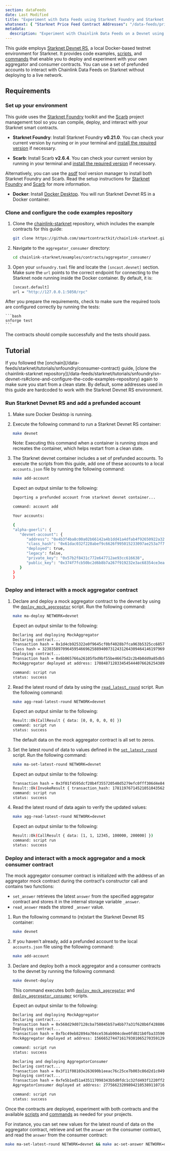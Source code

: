 ```yaml
---
section: dataFeeds
date: Last Modified
title: "Experiment with Data Feeds using Starknet Foundry and Starknet Devnet RS"
whatsnext: { "Starknet Price Feed Contract Addresses": "/data-feeds/price-feeds/addresses?network=starknet" }
metadata:
  description: "Experiment with Chainlink Data Feeds on a Devnet using Starknet Devnet RS."
---
```



This guide employs [Starknet Devnet RS](https://github.com/0xSpaceShard/starknet-devnet-rs), a local Docker-based testnet environment for Starknet. It provides code examples, [scripts](https://github.com/smartcontractkit/chainlink-starknet/tree/develop/examples/contracts/aggregator_consumer/scripts/src), and [commands](https://github.com/smartcontractkit/chainlink-starknet/blob/develop/examples/contracts/aggregator_consumer/Makefile) that enable you to deploy and experiment with your own aggregator and consumer contracts. You can use a set of prefunded accounts to interact with Chainlink Data Feeds on Starknet without deploying to a live network.

## Requirements

### Set up your environment

This guide uses the [Starknet Foundry](https://github.com/foundry-rs/starknet-foundry) toolkit and the [Scarb](https://github.com/software-mansion/scarb) project management tool so you can compile, deploy, and interact with your Starknet smart contracts.

- **Starknet Foundry**: Install Starknet Foundry **v0.21.0**. You can check your current version by running <CopyText text="snforge --version" code/> or <CopyText text="sncast --version" code/> in your terminal and [install the required version](https://github.com/foundry-rs/starknet-foundry#installation) if necessary.

- **Scarb**: Install Scarb **v2.6.4**. You can check your current version by running <CopyText text="scarb --version" code/> in your terminal and [install the required version](https://docs.swmansion.com/scarb/download.html#install-via-installation-script) if necessary.

Alternatively, you can use the [asdf](https://asdf-vm.com/guide/introduction.html) tool version manager to install both Starknet Foundry and Scarb. Read the setup instructions for [Starknet Foundry](https://github.com/foundry-rs/asdf-starknet-foundry) and [Scarb](https://docs.swmansion.com/scarb/download.html#install-via-asdf) for more information.

- **Docker**: Install [Docker Desktop](https://docs.docker.com/get-docker/). You will run Starknet Devnet RS in a Docker container.

### Clone and configure the code examples repository

1. Clone the [chainlink-starknet](https://github.com/smartcontractkit/chainlink-starknet/) repository, which includes the example contracts for this guide:

   ```bash
   git clone https://github.com/smartcontractkit/chainlink-starknet.git
   ```

1. Navigate to the `aggregator_consumer` directory:

   ```bash
   cd chainlink-starknet/examples/contracts/aggregator_consumer/
   ```

1. Open your `snfoundry.toml` file and locate the `[sncast.devnet]` section. Make sure the `url` points to the correct endpoint for connecting to the Starknet node running inside the Docker container. By default, it is:

   ```bash
   [sncast.default]
   url = "http://127.0.0.1:5050/rpc"
   ```

After you prepare the requirements, check to make sure the required tools are configured correctly by running the tests:

    ```bash
    snforge test
    ```

The contracts should compile successfully and the tests should pass.

## Tutorial

<Aside type="note" title="Contract addresses for Starknet Devnet RS">
  If you followed the [onchain](/data-feeds/starknet/tutorials/snfoundry/consumer-contract) guide, [clone the
  chainlink-starknet
  repository](/data-feeds/starknet/tutorials/snfoundry/sn-devnet-rs#clone-and-configure-the-code-examples-repository)
  again to make sure you start from a clean state. By default, some addresses used in this guide are hardcoded to work
  with the Starknet Devnet RS environment.
</Aside>

### Run Starknet Devnet RS and add a prefunded account

1. Make sure Docker Desktop is running.

1. Execute the following command to run a Starknet Devnet RS container:

   ```bash
   make devnet
   ```

   Note: Executing this command when a container is running stops and recreates the container, which helps restart from a clean state.

1. The Starknet devnet container includes a set of prefunded accounts. To execute the scripts from this guide, add one of these accounts to a local `accounts.json` file by running the following command:

   ```bash
   make add-account
   ```

   Expect an output similar to the following:

   ```bash
   Importing a prefunded account from starknet devnet container...

   command: account add

   Your accounts:

   {
   "alpha-goerli": {
      "devnet-account": {
         "address": "0x4b3f4ba8c00a02b66142a4b1dd41a4dfab4f92650922a3280977b0f03c75ee1",
         "class_hash": "0x61dac032f228abef9c6626f995015233097ae253a7f72d68552db02f2971b8f",
         "deployed": true,
         "legacy": false,
         "private_key": "0x57b2f8431c772e647712ae93cc616638",
         "public_key": "0x374f7fcb50bc2d6b8b7a267f919232e3ac68354ce3eafe88d3df323fc1deb23"
      }
   }
   }
   ```

### Deploy and interact with a mock aggregator contract

1. Declare and deploy a mock aggregator contract to the devnet by using the [`deploy_mock_aggregator`](https://github.com/smartcontractkit/chainlink-starknet/blob/develop/examples/contracts/aggregator_consumer/scripts/src/mock_aggregator/deploy_mock_aggregator.cairo) script. Run the following command:

   ```bash
   make ma-deploy NETWORK=devnet
   ```

   Expect an output similar to the following:

   ```bash
   Declaring and deploying MockAggregator
   Declaring contract...
   Transaction hash = 0x1d4cb925322e0f9645cf0bf4028b7fca963b5325cc685784c0f6e22628de8ad
   Class hash = 3238358970964595466962588940073124312643094641461979698784985925711454737896
   Deploying contract...
   Transaction hash = 0x6b065766a26105fbd9bf55be46675d2c2b4b0dd9a85db5ab0b6a1f8ad04f743
   MockAggregator deployed at address: 1708487128334545444076626254389547159540422020354796381590079145465639129383

   command: script run
   status: success
   ```

1. Read the latest round of data by using the [`read_latest_round`](https://github.com/smartcontractkit/chainlink-starknet/blob/develop/examples/contracts/aggregator_consumer/scripts/src/aggregator/read_latest_round.cairo) script. Run the following command:

   ```bash
   make agg-read-latest-round NETWORK=devnet
   ```

   Expect an output similar to the following:

   ```bash
   Result::Ok(CallResult { data: [0, 0, 0, 0, 0] })
   command: script run
   status: success
   ```

   The default data on the mock aggregator contract is all set to zeros.

1. Set the latest round of data to values defined in the [`set_latest_round`](https://github.com/smartcontractkit/chainlink-starknet/blob/develop/examples/contracts/aggregator_consumer/scripts/src/mock_aggregator/set_latest_round.cairo) script. Run the following command:

   ```bash
   make ma-set-latest-round NETWORK=devnet
   ```

   Expect an output similar to the following:

   ```bash
   Transaction hash = 0x3f01f4595dcf20b4f355720540d5279efc0fff306d4e848dda4550cdd2a5367
   Result::Ok(InvokeResult { transaction_hash: 1781197671452105104356220458359085564429259248315865550090042149835146679143 })
   command: script run
   status: success
   ```

1. Read the latest round of data again to verify the updated values:

   ```bash
   make agg-read-latest-round NETWORK=devnet
   ```

   Expect an output similar to the following:

   ```bash
   Result::Ok(CallResult { data: [1, 1, 12345, 100000, 200000] })
   command: script run
   status: success
   ```

### Deploy and interact with a mock aggregator and a mock consumer contract

The mock aggregator consumer contract is initialized with the address of an aggregator mock contract during the contract's constructor call and contains two functions:

- `set_answer` retrieves the latest `answer` from the specified aggregator contract and stores it in the internal storage variable `_answer`.
- `read_answer` reads the stored `_answer` value.

1. Run the following command to (re)start the Starknet Devnet RS container:

   ```bash
   make devnet
   ```

1. If you haven't already, add a prefunded account to the local `accounts.json` file using the following command:

   ```bash
   make add-account
   ```

1. Declare and deploy both a mock aggregator and a consumer contracts to the devnet by running the following command:

   ```bash
   make devnet-deploy
   ```

   This command executes both [`deploy_mock_aggregator`](https://github.com/smartcontractkit/chainlink-starknet/blob/develop/examples/contracts/aggregator_consumer/scripts/src/mock_aggregator/deploy_mock_aggregator.cairo) and [`deploy_aggregator_consumer`](https://github.com/smartcontractkit/chainlink-starknet/blob/develop/examples/contracts/aggregator_consumer/scripts/src/consumer/deploy_aggregator_consumer.cairo) scripts.

   Expect an output similar to the following:

   ```bash
   Declaring and deploying MockAggregator
   Declaring contract...
   Transaction hash = 0x568d29d07128cba750845b57a4bb77a31f628b6f4288861d8b31d12e71e4c3b
   Deploying contract...
   Transaction hash = 0xfbc49eb82894a704ce536ab904cdee0fd021b0fba335900f8b9b12cfcd005f
   MockAggregator deployed at address: 1566652744716179301065270359129119857774335542042051464747302084192731701184

   command: script run
   status: success

   Declaring and deploying AggregatorConsumer
   Declaring contract...
   Transaction hash = 0x3f11f08103e263690b1eeac76c25ce7b003c86d2d1c0492815d1ddb39f58e8e
   Deploying contract...
   Transaction hash = 0xfe5b1ed51a435117098343b5d0fdc1c32fd493f1220ff2c69c732f5bb805d8
   AggregatorConsumer deployed at address: 2775662320989421053891107164335108610292525354452508848326323790006553228656

   command: script run
   status: success
   ```

Once the contracts are deployed, experiment with both contracts and the available [scripts](https://github.com/smartcontractkit/chainlink-starknet/tree/develop/examples/contracts/aggregator_consumer/scripts/src) and [commands](https://github.com/smartcontractkit/chainlink-starknet/blob/develop/examples/contracts/aggregator_consumer/Makefile) as needed for your projects.

For instance, you can set new values for the latest round of data on the aggregator contract, retrieve and set the `answer` on the consumer contract, and read the `answer` from the consumer contract:

```bash
make ma-set-latest-round NETWORK=devnet && make ac-set-answer NETWORK=devnet && make ac-read-answer NETWORK=devnet
```
